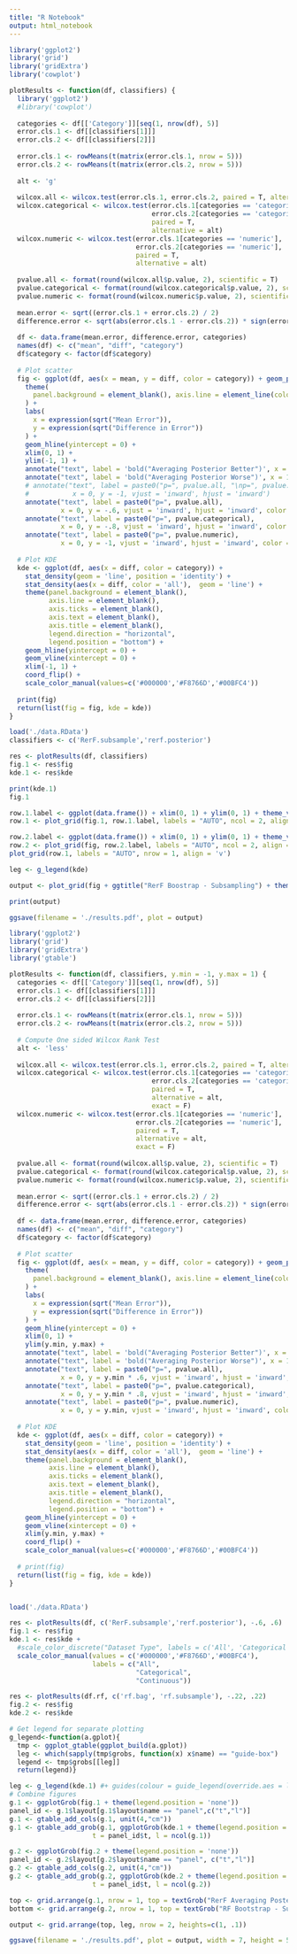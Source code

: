 ```yaml
---
title: "R Notebook"
output: html_notebook
---
```


```r
library('ggplot2')
library('grid')
library('gridExtra')
library('cowplot')
```



```r
plotResults <- function(df, classifiers) {
  library('ggplot2')
  #library('cowplot')
  
  categories <- df[['Category']][seq(1, nrow(df), 5)]
  error.cls.1 <- df[[classifiers[1]]]
  error.cls.2 <- df[[classifiers[2]]]
  
  error.cls.1 <- rowMeans(t(matrix(error.cls.1, nrow = 5)))
  error.cls.2 <- rowMeans(t(matrix(error.cls.2, nrow = 5)))
  
  alt <- 'g'
  
  wilcox.all <- wilcox.test(error.cls.1, error.cls.2, paired = T, alternative = alt)
  wilcox.categorical <- wilcox.test(error.cls.1[categories == 'categorical'], 
                                    error.cls.2[categories == 'categorical'],
                                    paired = T,
                                    alternative = alt)
  wilcox.numeric <- wilcox.test(error.cls.1[categories == 'numeric'],
                                error.cls.2[categories == 'numeric'], 
                                paired = T,
                                alternative = alt)
  
  pvalue.all <- format(round(wilcox.all$p.value, 2), scientific = T)
  pvalue.categorical <- format(round(wilcox.categorical$p.value, 2), scientific = T)
  pvalue.numeric <- format(round(wilcox.numeric$p.value, 2), scientific = T)
  
  mean.error <- sqrt((error.cls.1 + error.cls.2) / 2)
  difference.error <- sqrt(abs(error.cls.1 - error.cls.2)) * sign(error.cls.1 - error.cls.2)
  
  df <- data.frame(mean.error, difference.error, categories)
  names(df) <- c("mean", "diff", "category")
  df$category <- factor(df$category)
  
  # Plot scatter
  fig <- ggplot(df, aes(x = mean, y = diff, color = category)) + geom_point() +
    theme(
      panel.background = element_blank(), axis.line = element_line(colour = "black")
    ) +
    labs(
      x = expression(sqrt("Mean Error")),
      y = expression(sqrt("Difference in Error"))
    ) +
    geom_hline(yintercept = 0) +
    xlim(0, 1) +
    ylim(-1, 1) +
    annotate("text", label = 'bold("Averaging Posterior Better")', x = 1, y = 1, parse = T, hjust = 'inward', vjust = 'inward') +
    annotate("text", label = 'bold("Averaging Posterior Worse")', x = 1, y = -1, parse = T, hjust = 'inward', vjust = 'inward') + 
    # annotate("text", label = paste0("p=", pvalue.all, "\np=", pvalue.categorical, "\np=", pvalue.numeric),
    #           x = 0, y = -1, vjust = 'inward', hjust = 'inward') 
    annotate("text", label = paste0("p=", pvalue.all), 
             x = 0, y = -.6, vjust = 'inward', hjust = 'inward', color = "black") +
    annotate("text", label = paste0("p=", pvalue.categorical), 
             x = 0, y = -.8, vjust = 'inward', hjust = 'inward', color = "#F8766D") +
    annotate("text", label = paste0("p=", pvalue.numeric), 
             x = 0, y = -1, vjust = 'inward', hjust = 'inward', color = "#00BFC4")
  
  # Plot KDE
  kde <- ggplot(df, aes(x = diff, color = category)) +
    stat_density(geom = 'line', position = 'identity') + 
    stat_density(aes(x = diff, color = 'all'),  geom = 'line') +
    theme(panel.background = element_blank(), 
          axis.line = element_blank(),
          axis.ticks = element_blank(),
          axis.text = element_blank(), 
          axis.title = element_blank(), 
          legend.direction = "horizontal",
          legend.position = "bottom") +
    geom_hline(yintercept = 0) + 
    geom_vline(xintercept = 0) + 
    xlim(-1, 1) +
    coord_flip() + 
    scale_color_manual(values=c('#000000','#F8766D','#00BFC4'))
  
  print(fig)
  return(list(fig = fig, kde = kde))
}
```

```r

load('./data.RData')
classifiers <- c('RerF.subsample','rerf.posterior')

res <- plotResults(df, classifiers)
fig.1 <- res$fig
kde.1 <- res$kde

print(kde.1)
fig.1
```


```r
row.1.label <- ggplot(data.frame()) + xlim(0, 1) + ylim(0, 1) + theme_void() + annotate("text", label = "RerF Boostrap - Subsample", x = 0.5, y= 0.5) + coord_flip()
row.1 <- plot_grid(fig.1, row.1.label, labels = "AUTO", ncol = 2, align = 'h', rel_widths = c(1, 0.1))

row.2.label <- ggplot(data.frame()) + xlim(0, 1) + ylim(0, 1) + theme_void() + annotate("text", label = "RF Boostrap - Subsample", x = 0.5, y= 0.5) + coord_flip()
row.2 <- plot_grid(fig, row.2.label, labels = "AUTO", ncol = 2, align = 'h', rel_widths = c(1, 0.1))
plot_grid(row.1, labels = "AUTO", nrow = 1, align = 'v')
```

```r
leg <- g_legend(kde)

output <- plot_grid(fig + ggtitle("RerF Boostrap - Subsampling") + theme(legend.position = 'none'), fig.rf + ggtitle("RF Bootstrap - Subsampling") + theme(legend.position = 'none'), leg,  labels = "AUTO", nrow = 3, label_size = 0,  align = 'hv', rel_heights = c(2, 2, .1))

print(output)
```

```r
ggsave(filename = './results.pdf', plot = output)
```


```r
library('ggplot2')
library('grid')
library('gridExtra')
library('gtable')

plotResults <- function(df, classifiers, y.min = -1, y.max = 1) {
  categories <- df[['Category']][seq(1, nrow(df), 5)]
  error.cls.1 <- df[[classifiers[1]]]
  error.cls.2 <- df[[classifiers[2]]]
  
  error.cls.1 <- rowMeans(t(matrix(error.cls.1, nrow = 5)))
  error.cls.2 <- rowMeans(t(matrix(error.cls.2, nrow = 5)))
  
  # Compute One sided Wilcox Rank Test
  alt <- 'less'
  
  wilcox.all <- wilcox.test(error.cls.1, error.cls.2, paired = T, alternative = alt, exact = F)
  wilcox.categorical <- wilcox.test(error.cls.1[categories == 'categorical'], 
                                    error.cls.2[categories == 'categorical'],
                                    paired = T,
                                    alternative = alt, 
                                    exact = F)
  wilcox.numeric <- wilcox.test(error.cls.1[categories == 'numeric'],
                                error.cls.2[categories == 'numeric'], 
                                paired = T,
                                alternative = alt, 
                                exact = F)
  
  pvalue.all <- format(round(wilcox.all$p.value, 2), scientific = T)
  pvalue.categorical <- format(round(wilcox.categorical$p.value, 2), scientific = T)
  pvalue.numeric <- format(round(wilcox.numeric$p.value, 2), scientific = T)
  
  mean.error <- sqrt((error.cls.1 + error.cls.2) / 2)
  difference.error <- sqrt(abs(error.cls.1 - error.cls.2)) * sign(error.cls.1 - error.cls.2)
  
  df <- data.frame(mean.error, difference.error, categories)
  names(df) <- c("mean", "diff", "category")
  df$category <- factor(df$category)
  
  # Plot scatter
  fig <- ggplot(df, aes(x = mean, y = diff, color = category)) + geom_point() +
    theme(
      panel.background = element_blank(), axis.line = element_line(colour = "black")
    ) +
    labs(
      x = expression(sqrt("Mean Error")),
      y = expression(sqrt("Difference in Error"))
    ) +
    geom_hline(yintercept = 0) +
    xlim(0, 1) +
    ylim(y.min, y.max) +
    annotate("text", label = 'bold("Averaging Posterior Better")', x = 1, y = y.max, parse = T, hjust = 'inward', vjust = 'inward') +
    annotate("text", label = 'bold("Averaging Posterior Worse")', x = 1, y = y.min, parse = T, hjust = 'inward', vjust = 'inward') + 
    annotate("text", label = paste0("p=", pvalue.all), 
             x = 0, y = y.min * .6, vjust = 'inward', hjust = 'inward', color = "black") +
    annotate("text", label = paste0("p=", pvalue.categorical), 
             x = 0, y = y.min * .8, vjust = 'inward', hjust = 'inward', color = "#F8766D") +
    annotate("text", label = paste0("p=", pvalue.numeric), 
             x = 0, y = y.min, vjust = 'inward', hjust = 'inward', color = "#00BFC4")
  
  # Plot KDE
  kde <- ggplot(df, aes(x = diff, color = category)) +
    stat_density(geom = 'line', position = 'identity') + 
    stat_density(aes(x = diff, color = 'all'),  geom = 'line') +
    theme(panel.background = element_blank(), 
          axis.line = element_blank(),
          axis.ticks = element_blank(),
          axis.text = element_blank(), 
          axis.title = element_blank(), 
          legend.direction = "horizontal",
          legend.position = "bottom") +
    geom_hline(yintercept = 0) + 
    geom_vline(xintercept = 0) + 
    xlim(y.min, y.max) +
    coord_flip() + 
    scale_color_manual(values=c('#000000','#F8766D','#00BFC4'))
  
  # print(fig)
  return(list(fig = fig, kde = kde))
}


load('./data.RData')

res <- plotResults(df, c('RerF.subsample','rerf.posterior'), -.6, .6)
fig.1 <- res$fig
kde.1 <- res$kde + 
  #scale_color_discrete("Dataset Type", labels = c('All', 'Categorical', 'Continuous')) +
  scale_color_manual(values = c('#000000','#F8766D','#00BFC4'),
                     labels = c("All",
                                "Categorical",
                                "Continuous"))

res <- plotResults(df.rf, c('rf.bag', 'rf.subsample'), -.22, .22)
fig.2 <- res$fig
kde.2 <- res$kde

# Get legend for separate plotting
g_legend<-function(a.gplot){
  tmp <- ggplot_gtable(ggplot_build(a.gplot))
  leg <- which(sapply(tmp$grobs, function(x) x$name) == "guide-box")
  legend <- tmp$grobs[[leg]]
  return(legend)}

leg <- g_legend(kde.1) #+ guides(colour = guide_legend(override.aes = list(size = 3))))
# Combine figures
g.1 <- ggplotGrob(fig.1 + theme(legend.position = 'none'))
panel_id <- g.1$layout[g.1$layout$name == "panel",c("t","l")]
g.1 <- gtable_add_cols(g.1, unit(4,"cm"))
g.1 <- gtable_add_grob(g.1, ggplotGrob(kde.1 + theme(legend.position = 'none', plot.margin = unit(c(.13, 0, 0, 0), 'cm'))),
                     t = panel_id$t, l = ncol(g.1))

g.2 <- ggplotGrob(fig.2 + theme(legend.position = 'none'))
panel_id <- g.2$layout[g.2$layout$name == "panel", c("t","l")]
g.2 <- gtable_add_cols(g.2, unit(4,"cm"))
g.2 <- gtable_add_grob(g.2, ggplotGrob(kde.2 + theme(legend.position = 'none', plot.margin = unit(c(.13, 0, 0, 0), 'cm'))),
                     t = panel_id$t, l = ncol(g.2))

top <- grid.arrange(g.1, nrow = 1, top = textGrob("RerF Averaging Posterior vs Averaging Predictions", gp=gpar(fontface = "bold")))
bottom <- grid.arrange(g.2, nrow = 1, top = textGrob("RF Bootstrap - Subsampling", gp=gpar(fontface = "bold")))

output <- grid.arrange(top, leg, nrow = 2, heights=c(1, .1))
```

```r
ggsave(filename = './results.pdf', plot = output, width = 7, height = 5)
```

